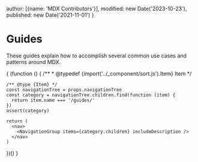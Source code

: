 
  author: [{name: 'MDX Contributors'}],
  modified: new Date('2023-10-23'),
  published: new Date('2021-11-01')
}

# Guides

These guides explain how to accomplish several common use cases and patterns
around MDX.

{
  (function () {
    /**
     * @typedef {import('../_component/sort.js').Item} Item
     */

    /** @type {Item} */
    const navigationTree = props.navigationTree
    const category = navigationTree.children.find(function (item) {
      return item.name === '/guides/'
    })
    assert(category)

    return (
      <nav>
        <NavigationGroup items={category.children} includeDescription />
      </nav>
    )
  })()
}
